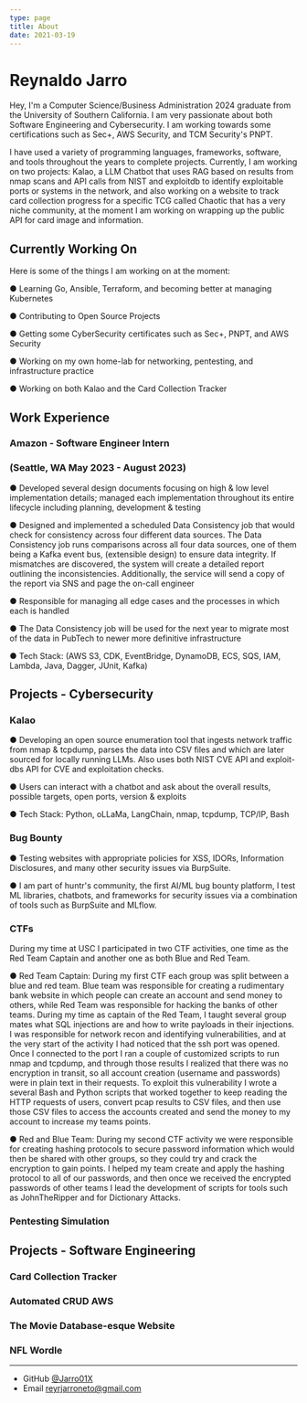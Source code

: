 ```yaml
---
type: page
title: About
date: 2021-03-19
---
```


# Reynaldo Jarro

Hey, I'm a Computer Science/Business Administration 2024 graduate from the University of Southern California. I am very passionate about both Software Engineering and Cybersecurity. I am working towards some certifications such as Sec+, AWS Security, and TCM Security's PNPT.

I have used a variety of programming languages, frameworks, software, and tools throughout the years to complete projects. Currently, I am working on two projects: Kalao, a LLM Chatbot that uses RAG
based on results from nmap scans and API calls from NIST and exploitdb to identify exploitable ports or systems in the network, and also working on a website to track card collection progress
for a specific TCG called Chaotic that has a very niche community, at the moment I am working on wrapping up the public API for card image and information.

## Currently Working On

Here is some of the things I am working on at the moment:

● Learning Go, Ansible, Terraform, and becoming better at  managing Kubernetes

● Contributing to Open Source Projects

● Getting some CyberSecurity certificates such as Sec+, PNPT, and AWS Security

● Working on my own home-lab for networking, pentesting, and infrastructure practice

● Working on both Kalao and the Card Collection Tracker

## Work Experience

### Amazon - Software Engineer Intern
### (Seattle, WA May 2023 - August 2023)
● Developed several design documents focusing on high & low level implementation details; managed each implementation
throughout its entire lifecycle including planning, development & testing

● Designed and implemented a scheduled Data Consistency job that would check for consistency across four different data
sources. The Data Consistency job runs comparisons across all four data sources, one of them being a Kafka event bus,
(extensible design) to ensure data integrity. If mismatches are discovered, the system will create a detailed report outlining the
inconsistencies. Additionally, the service will send a copy of the report via SNS and page the on-call engineer

● Responsible for managing all edge cases and the processes in which each is handled

● The Data Consistency job will be used for the next year to migrate most of the data in PubTech to newer more definitive
infrastructure

● Tech Stack: (AWS S3, CDK, EventBridge, DynamoDB, ECS, SQS, IAM, Lambda, Java, Dagger, JUnit, Kafka)

## Projects - Cybersecurity

### Kalao
● Developing an open source enumeration tool that ingests network traffic from nmap & tcpdump,  parses the data  into CSV files
and which are later sourced  for locally running LLMs. Also uses both NIST CVE API and exploit-dbs API for CVE and exploitation
checks.

● Users can interact with a chatbot and ask about the overall results, possible targets, open ports, version & exploits

● Tech Stack: Python, oLLaMa, LangChain, nmap, tcpdump, TCP/IP, Bash

### Bug Bounty
● Testing websites with appropriate policies for XSS, IDORs, Information Disclosures, and many other security issues via BurpSuite.

● I am part of huntr's community, the first AI/ML bug bounty platform, I test ML libraries, chatbots, and frameworks for security issues via a combination of tools such as BurpSuite and MLflow.

### CTFs
During my time at USC I participated in two CTF activities, one time as the Red Team Captain and another one as both Blue and Red Team.

● Red Team Captain: During my first CTF each group was split between a blue and red team. Blue team was responsible for creating a rudimentary bank website in which people can create
an account and send money to others, while Red Team was responsible for hacking the banks of other teams. During my time as captain of the Red Team, I taught several group mates what SQL injections are
and how to write payloads in their injections. I was responsible for network recon and identifying vulnerabilities, and at the very start of the activity I had noticed that the ssh port was opened.
Once I connected to the port I ran a couple of customized scripts to run nmap and tcpdump, and through those results I realized that there was no encryption in transit, so all account creation (username and passwords) were
in plain text in their requests. To exploit this vulnerability I wrote a several Bash and Python scripts that worked together to keep reading the HTTP requests of users, convert pcap results to CSV files, and then use
those CSV files to access the accounts created and send the money to my account to increase my teams points.

● Red and Blue Team: During my second CTF activity we were responsible for creating hashing protocols to secure password information which would then be shared with other groups, so they could try and
crack the encryption to gain points. I helped my team create and apply the hashing protocol to all of our passwords, and then once we received the encrypted passwords of other teams I lead the development of
scripts for tools such as JohnTheRipper and for Dictionary Attacks.

### Pentesting Simulation

## Projects - Software Engineering

### Card Collection Tracker

### Automated CRUD AWS

### The Movie Database-esque Website

### NFL Wordle

---

- GitHub [@Jarro01X](https://github.com/Jarro01X)
- Email reyrjarroneto@gmail.com
